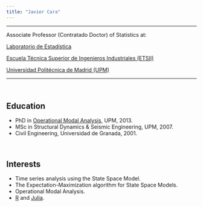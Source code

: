 ```yaml
---
title: "Javier Cara"
---
```


<hr>

Associate Professor (Contratado Doctor) of Statistics at:

[Laboratorio de Estadística](http://www.etsii.upm.es/ingor/estadistica/)

[Escuela Técnica Superior de Ingenieros Industriales (ETSII)](http://http://www.etsii.upm.es/)

[Universidad Politécnica de Madrid (UPM)](http://www.upm.es)

<hr>

<br>

## Education
- PhD in [Operational Modal Analysis](http://oa.upm.es/21767/), UPM, 2013. 
- MSc in Structural Dynamics & Seismic Engineering, UPM, 2007.
- Civil Engineering, Universidad de Granada, 2001.

<br>

## Interests
- Time series analysis using the State Space Model.
- The Expectation-Maximization algorithm for State Space Models.
- Operational Modal Analysis.
- [R](https://www.r-project.org/) and [Julia](https://julialang.org/).